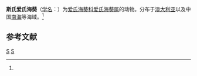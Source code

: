 {{Speciesbox
| taxon = Edwardsia stephensoni
| binomial_authority = (Carlgren, 1928)<ref name='id9761'>{{cite web| url =http://www.bioinfo.cn/db05/BjdwSpecies.php?action=view&id=9761| title =斯氏爱氏海葵| work =《中国动物物种编目数据库》| publisher =中国科学院微生物研究所| author =中国科学院动物研究所| accessdate =2009-04-16| deadurl =yes| archiveurl =https://web.archive.org/web/20160305032950/http://www.bioinfo.cn/db05/BjdwSpecies.php?action=view&id=9761| archivedate =2016-03-05}}</ref>
}}

'''斯氏爱氏海葵'''（[[学名|学名]]：{{lang|la|''Edwardsia stephensoni''}}）为[[爱氏海葵科|爱氏海葵科]][[爱氏海葵属|爱氏海葵属]]的动物。分布于[[澳大利亚|澳大利亚]]以及中国[[南海|南海]]等海域。<ref name='id9761'/>

== 参考文献 ==
{{reflist}}

{{Taxonbar|from=Q2833796}}

[[Category:爱氏海葵属|S]]
[[Category:_1928年描述的动物|S]]